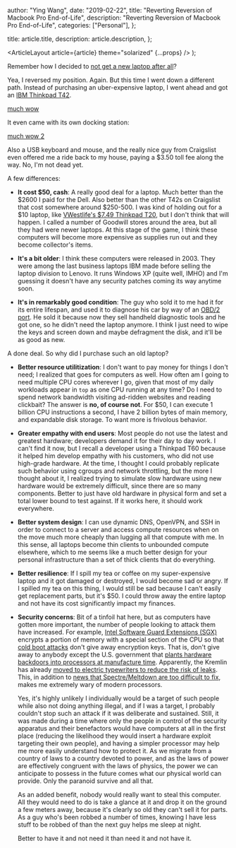 
  author: "Ying Wang",
  date: "2019-02-22",
  title: "Reverting Reversion of Macbook Pro End-of-Life",
  description: "Reverting Reversion of Macbook Pro End-of-Life",
  categories: ["Personal"],
};

  title: article.title,
  description: article.description,
};

  <ArticleLayout article={article} theme="solarized" {...props} />
);

Remember how I decided to [not get a new laptop after
all](/posts/2019/01/28/revert_macbook_end_of_life)?

Yea, I reversed my position. Again. But this time I went down a different path.
Instead of purchasing an uber-expensive laptop, I went ahead and got an [IBM
Thinkpad T42](http://www.thinkwiki.org/wiki/Category:T42).

[much wow](/img/posts/2019/02/22/revert_revert_macbook_end_of_life_1.jpg)

It even came with its own docking station:

[much wow 2](/img/posts/2019/02/22/revert_revert_macbook_end_of_life_2.jpg)

Also a USB keyboard and mouse, and the really nice guy from Craigslist even
offered me a ride back to my house, paying a $3.50 toll fee along the way. No,
I'm not dead yet.

A few differences:

- **It cost $50, cash**: A really good deal for a laptop. Much better than the
  \$2600 I paid for the Dell. Also better than the other T42s on Craigslist
  that cost somewhere around \$250-500. I was kind of holding out for a \$10
  laptop, like [VWestlife's \$7.49 Thinkpad
  T20](https://www.youtube.com/watch?v=YcEycj_50hA), but I don't think that
  will happen. I called a number of Goodwill stores around the area, but all
  they had were newer laptops. At this stage of the game, I think these
  computers will become more expensive as supplies run out and they become
  collector's items.

- **It's a bit older**: I think these computers were released in 2003. They
  were among the last business laptops IBM made before selling the laptop
  division to Lenovo. It runs Windows XP (quite well, IMHO) and I'm guessing
  it doesn't have any security patches coming its way anytime soon.

- **It's in remarkably good condition**: The guy who sold it to me had it for
  its entire lifespan, and used it to diagnose his car by way of an [OBD/2
  port](https://en.wikipedia.org/wiki/On-board_diagnostics). He sold it
  because now they sell handheld diagnostic tools and he got one, so he didn't
  need the laptop anymore. I think I just need to wipe the keys and screen
  down and maybe defragment the disk, and it'll be as good as new.

A done deal. So why did I purchase such an old laptop?

- **Better resource utilitization**: I don't want to pay money for things I
  don't need; I realized that goes for computers as well. How often am I going
  to need multiple CPU cores wherever I go, given that most of my daily
  workloads appear in `top` as one CPU running at any time? Do I need to spend
  network bandwidth visiting ad-ridden websites and reading clickbait? The
  answer is **no, of course not**. For $50, I can execute 1 billion CPU
  instructions a second, I have 2 billion bytes of main memory, and expandable
  disk storage. To want more is frivolous behavior.

- **Greater empathy with end users**: Most people do not use the latest and
  greatest hardware; developers demand it for their day to day work. I can't
  find it now, but I recall a developer using a Thinkpad T60 because it helped
  him develop empathy with his customers, who did not use high-grade hardware.
  At the time, I thought I could probably replicate such behavior using
  cgroups and network throttling, but the more I thought about it, I realized
  trying to simulate slow hardware using new hardware would be extremely
  difficult, since there are so many components. Better to just have old
  hardware in physical form and set a total lower bound to test against. If it
  works here, it should work everywhere.

- **Better system design**: I can use dynamic DNS, OpenVPN, and SSH in order
  to connect to a server and access compute resources when on the move much
  more cheaply than lugging all that compute with me. In this sense, all
  laptops become thin clients to unbounded compute elsewhere, which to me
  seems like a much better design for your personal infrastructure than a set
  of thick clients that do everything.

- **Better resilience**: If I spill my tea or coffee on my super-expensive
  laptop and it got damaged or destroyed, I would become sad or angry. If I
  spilled my tea on this thing, I would still be sad because I can't easily
  get replacement parts, but it's $50. I could throw away the entire laptop
  and not have its cost significantly impact my finances.

- **Security concerns**: Bit of a tinfoil hat here, but as computers have
  gotten more important, the number of people looking to attack them have
  increased. For example, [Intel Software Guard Extensions
  (SGX)](https://en.wikipedia.org/wiki/Software_Guard_Extensions) encrypts a
  portion of memory with a special section of the CPU so that [cold boot
  attacks](https://en.wikipedia.org/wiki/Cold_boot_attack) don't give away
  encryption keys. That is, don't give away to anybody except the U.S.
  government that [plants hardware backdoors into processors at manufacture
  time](http://theinvisiblethings.blogspot.com/2013_09_01_archive.html).
  Apparently, the Kremlin has already [moved to electric typewriters to reduce
  the risk of
  leaks](https://www.telegraph.co.uk/news/worldnews/europe/russia/10173645/Kremlin-returns-to-typewriters-to-avoid-computer-leaks.html).
  This, in addition to [news that Spectre/Meltdown are too difficult to
  fix](https://www.i-programmer.info/news/149-security/12556-google-says-spectre-and-meltdown-are-too-difficult-to-fix.html),
  makes me extremely wary of modern processors.

  Yes, it's highly unlikely I individually would be a target of such people
  while also not doing anything illegal, and if I was a target, I probably
  couldn't stop such an attack if it was deliberate and sustained. Still, it
  was made during a time where only the people in control of the security
  apparatus and their benefactors would have computers at all in the first
  place (reducing the likelihood they would insert a hardware exploit
  targeting their own people), and having a simpler processor may help me more
  easily understand how to protect it. As we migrate from a country of laws to
  a country devoted to power, and as the laws of power are effectively
  congruent with the laws of physics, the power we can anticipate to possess
  in the future comes what our physical world can provide. Only the paranoid
  survive and all that.

  As an added benefit, nobody would really want to steal this computer. All
  they would need to do is take a glance at it and drop it on the ground a few
  meters away, because it's clearly so old they can't sell it for parts. As a
  guy who's been robbed a number of times, knowing I have less stuff to be
  robbed of than the next guy helps me sleep at night.

  Better to have it and not need it than need it and not have it.
